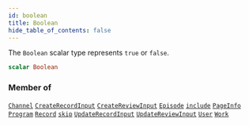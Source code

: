 ```yaml
---
id: boolean
title: Boolean
hide_table_of_contents: false
---
```








The `Boolean` scalar type represents `true` or `false`.

```graphql
scalar Boolean
```




### Member of

[`Channel`](/docs/graphql-api/beta/reference/objects/channel)  <Badge class="secondary" text="object"/><Bullet />[`CreateRecordInput`](/docs/graphql-api/beta/reference/inputs/create-record-input)  <Badge class="secondary" text="input"/><Bullet />[`CreateReviewInput`](/docs/graphql-api/beta/reference/inputs/create-review-input)  <Badge class="secondary" text="input"/><Bullet />[`Episode`](/docs/graphql-api/beta/reference/objects/episode)  <Badge class="secondary" text="object"/><Bullet />[`include`](/docs/graphql-api/beta/reference/directives/include)  <Badge class="secondary" text="directive"/><Bullet />[`PageInfo`](/docs/graphql-api/beta/reference/objects/page-info)  <Badge class="secondary" text="object"/><Bullet />[`Program`](/docs/graphql-api/beta/reference/objects/program)  <Badge class="secondary" text="object"/><Bullet />[`Record`](/docs/graphql-api/beta/reference/objects/record)  <Badge class="secondary" text="object"/><Bullet />[`skip`](/docs/graphql-api/beta/reference/directives/skip)  <Badge class="secondary" text="directive"/><Bullet />[`UpdateRecordInput`](/docs/graphql-api/beta/reference/inputs/update-record-input)  <Badge class="secondary" text="input"/><Bullet />[`UpdateReviewInput`](/docs/graphql-api/beta/reference/inputs/update-review-input)  <Badge class="secondary" text="input"/><Bullet />[`User`](/docs/graphql-api/beta/reference/objects/user)  <Badge class="secondary" text="object"/><Bullet />[`Work`](/docs/graphql-api/beta/reference/objects/work)  <Badge class="secondary" text="object"/>



